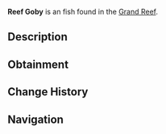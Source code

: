 {{FishInfobox
|image          = Reef Goby.png
|rarity         = Uncommon
|sea            = First Sea
|location       = [[Grand Reef]]
|sublocation    = 
|sources        = Fishing Rod
|radar_location = 
|xp             = 150
|weather        = 
|time           = 
|season         = 
|bait           = Worm
|base_weight    = 3
|base_value     = 200
|weight_range   = 2
|base_chance    = 35
|base_resil     = 80
}}
'''Reef Goby''' is an {{Rarity|Uncommon}} fish found in the [[Grand Reef]].

== Description ==
{{Description|A bottom-dwelling fish that makes its home in abandoned coral holes. They form partnerships with larger reef fish, cleaning parasites off their scales in exchange for protection.|Bestiary Entry}}

== Obtainment ==
{{Description|Look for them in coral crevices.|Bestiary Hint}}
{{Fish Availability|
Grand Reef
|top_rods      = 
Krampus's Rod\270045.55\269545.98;
Magma Rod\261551.52\261067.66;
Plastic Rod\238850.4\238408.54;
Fast Rod\202864.35\297642.98;
Leviathan's Fang Rod\195409.89\140081.91;
Fischer's Rod\179378.38\263184.31;
Adventurer's Rod\178357.25\261686.11;
Flimsy Rod\147922.94\215919.8;
Buddy Bond Rod\177431.72\256997.4;
Ethereal Prism Rod\185888.43\124910.05;
No-Life Rod\182344.73\125908.54;
Seraphic Rod\182142.1\118134.02;
Trident Rod\175900.04\134383.7;
Free Spirit Rod\173371.98\132452.32;
Rod Of The Forgotten Fang\170992.35\114601.75;
Challenger's Rod\167328.89\115800.22;
Rod Of The Depths\155112.54\112317.3;
Zeus Rod\154458.03\108739.47;
Verdant Shear Rod\152755.54\107709.4;
Rod Of The Exalted One\151578.78\112581.98;
Blazebringer Rod\146510.66\106727.66;
Depthseeker Rod\140213.87\100037.53;
Avalanche Rod\128050.86\91048.9;
Volcanic Rod\127826.88\91742.13;
Training Rod\113631.22\148151.5;
Steady Rod\57260.64\42407.43
|recommended   = Ethereal Prism Rod
}}

== Change History ==
{{Change History|{{subst:Current Version}}}}

== Navigation ==
{{Fish Navbox|Grand Reef}}